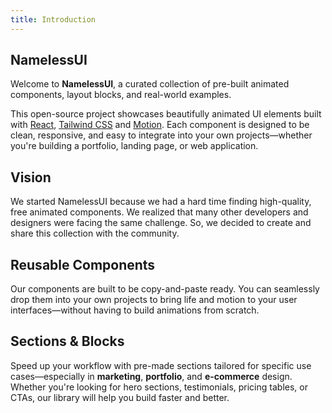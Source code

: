 ```yaml
---
title: Introduction
---
```


## NamelessUI

Welcome to **NamelessUI**, a curated collection of pre-built animated components, layout blocks, and real-world examples.

This open-source project showcases beautifully animated UI elements built with [React](https://react.dev/), [Tailwind CSS](https://tailwindcss.com/) and [Motion](https://motion.dev). Each component is designed to be clean, responsive, and easy to integrate into your own projects—whether you're building a portfolio, landing page, or web application.

## Vision

We started NamelessUI because we had a hard time finding high-quality, free animated components. We realized that many other developers and designers were facing the same challenge. So, we decided to create and share this collection with the community.

## Reusable Components

Our components are built to be copy-and-paste ready. You can seamlessly drop them into your own projects to bring life and motion to your user interfaces—without having to build animations from scratch.

## Sections & Blocks

Speed up your workflow with pre-made sections tailored for specific use cases—especially in **marketing**, **portfolio**, and **e-commerce** design. Whether you're looking for hero sections, testimonials, pricing tables, or CTAs, our library will help you build faster and better.
